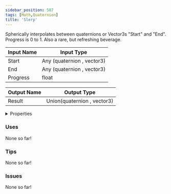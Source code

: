 ```yaml
---
sidebar_position: 587
tags: [Math,Quaternion]
title: 'Slerp'
---
```


Spherically interpolates between quaternions or Vector3s "Start" and "End". Progress is 0 to 1. Also a rare, but refreshing beverage.




<EsbSvg />

| Input Name | Input Type |
|-----------|-----------|
| Start | Any (quaternion , vector3) |
| End | Any (quaternion , vector3) |
| Progress | float |

| Output Name | Output Type |
|-----------|-----------|
| Result | Union(quaternion , vector3) |


<details>
  <summary>Properties</summary>
  <div>
    <div>
    <table>
      <thead>
        <tr>
          <th>Is beta required?</th>
          <th>❌</th>
        </tr>
        <tr>
          <th>Is this chip a trolling risk?</th>
          <th>❌</th>
        </tr>
        <tr>
          <th>Is this chip a role assignment risk?</th>
          <th>❌</th>
        </tr>
        <tr>
          <th>Chip UUID</th>
          <th>8d5f0586-1ecf-42ba-a34f-c6ccbb0eadb9</th>
        </tr>
      </thead>
    </table>
    </div>
  </div>
</details>

### Uses

None so far!

### Tips

None so far!

### Issues

None so far!